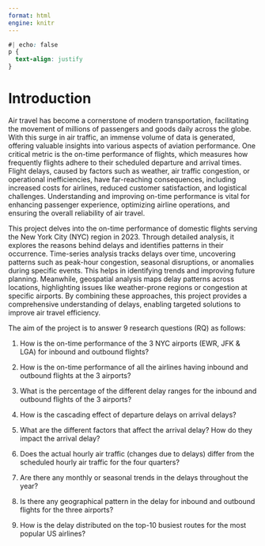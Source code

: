 ```yaml
---
format: html
engine: knitr
---
```


```css
#| echo: false
p {
  text-align: justify
}
```

# Introduction

Air travel has become a cornerstone of modern transportation, facilitating the movement of millions of passengers and goods daily across the globe. With this surge in air traffic, an immense volume of data is generated, offering valuable insights into various aspects of aviation performance. One critical metric is the on-time performance of flights, which measures how frequently flights adhere to their scheduled departure and arrival times. Flight delays, caused by factors such as weather, air traffic congestion, or operational inefficiencies, have far-reaching consequences, including increased costs for airlines, reduced customer satisfaction, and logistical challenges. Understanding and improving on-time performance is vital for enhancing passenger experience, optimizing airline operations, and ensuring the overall reliability of air travel.

This project delves into the on-time performance of domestic flights serving the New York City (NYC) region in 2023. Through detailed analysis, it explores the reasons behind delays and identifies patterns in their occurrence. Time-series analysis tracks delays over time, uncovering patterns such as peak-hour congestion, seasonal disruptions, or anomalies during specific events. This helps in identifying trends and improving future planning. Meanwhile, geospatial analysis maps delay patterns across locations, highlighting issues like weather-prone regions or congestion at specific airports. By combining these approaches, this project provides a comprehensive understanding of delays, enabling targeted solutions to improve air travel efficiency.

The aim of the project is to answer 9 research questions (RQ) as follows:

1.  How is the on-time performance of the 3 NYC airports (EWR, JFK & LGA) for inbound and outbound flights?

2.  How is the on-time performance of all the airlines having inbound and outbound flights at the 3 airports?

3.  What is the percentage of the different delay ranges for the inbound and outbound flights of the 3 airports?

4.  How is the cascading effect of departure delays on arrival delays?

5.  What are the different factors that affect the arrival delay? How do they impact the arrival delay?

6.  Does the actual hourly air traffic (changes due to delays) differ from the scheduled hourly air traffic for the four quarters?

7.  Are there any monthly or seasonal trends in the delays throughout the year?

8.  Is there any geographical pattern in the delay for inbound and outbound flights for the three airports?

9.  How is the delay distributed on the top-10 busiest routes for the most popular US airlines? 
